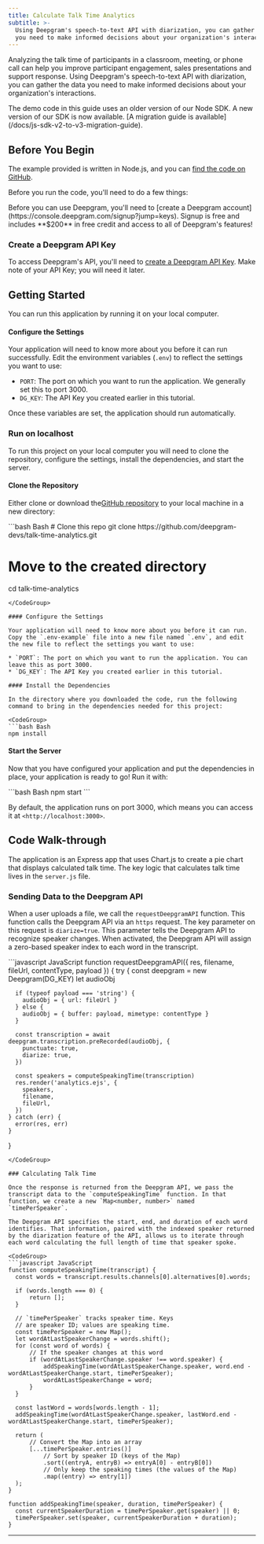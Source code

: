 ```yaml
---
title: Calculate Talk Time Analytics
subtitle: >-
  Using Deepgram's speech-to-text API with diarization, you can gather the data
  you need to make informed decisions about your organization's interactions.
---
```



Analyzing the talk time of participants in a classroom, meeting, or phone call can help you improve participant engagement, sales presentations and support response. Using Deepgram's speech-to-text API with diarization, you can gather the data you need to make informed decisions about your organization's interactions.

<Info>
  The demo code in this guide uses an older version of our Node SDK. A new version of our SDK is now available. [A migration guide is available](/docs/js-sdk-v2-to-v3-migration-guide).
</Info>

## Before You Begin

The example provided is written in Node.js, and you can [find the code on GitHub](https://github.com/deepgram-devs/talk-time-analytics).

Before you run the code, you'll need to do a few things:

<Info>
  Before you can use Deepgram, you'll need to [create a Deepgram account](https://console.deepgram.com/signup?jump=keys). Signup is free and includes **$200** in free credit and access to all of Deepgram's features!
</Info>

### Create a Deepgram API Key

To access Deepgram's API, you'll need to [create a Deepgram API Key](/documentation/getting-started/authentication/#create-an-api-key). Make note of your API Key; you will need it later.

## Getting Started

You can run this application by running it on your local computer.

#### Configure the Settings

Your application will need to know more about you before it can run successfully. Edit the environment variables (`.env`) to reflect the settings you want to use:

* `PORT`: The port on which you want to run the application. We generally set this to port 3000.
* `DG_KEY`: The API Key you created earlier in this tutorial.

Once these variables are set, the application should run automatically.

### Run on localhost

To run this project on your local computer you will need to clone the repository, configure the settings, install the dependencies, and start the server.

#### Clone the Repository

Either clone or download the[GitHub repository](https://github.com/deepgram-devs/talk-time-analytics) to your local machine in a new directory:

<CodeGroup>
  ```bash Bash
  # Clone this repo
  git clone https://github.com/deepgram-devs/talk-time-analytics.git

  # Move to the created directory
  cd talk-time-analytics
  ```
</CodeGroup>

#### Configure the Settings

Your application will need to know more about you before it can run. Copy the `.env-example` file into a new file named `.env`, and edit the new file to reflect the settings you want to use:

* `PORT`: The port on which you want to run the application. You can leave this as port 3000.
* `DG_KEY`: The API Key you created earlier in this tutorial.

#### Install the Dependencies

In the directory where you downloaded the code, run the following command to bring in the dependencies needed for this project:

<CodeGroup>
  ```bash Bash
  npm install
  ```
</CodeGroup>

#### Start the Server

Now that you have configured your application and put the dependencies in place, your application is ready to go! Run it with:

<CodeGroup>
  ```bash Bash
  npm start
  ```
</CodeGroup>

By default, the application runs on port 3000, which means you can access it at `<http://localhost:3000>`.

## Code Walk-through

The application is an Express app that uses Chart.js to create a pie chart that displays calculated talk time. The key logic that calculates talk time lives in the `server.js` file.

### Sending Data to the Deepgram API

When a user uploads a file, we call the `requestDeepgramAPI` function. This function calls the Deepgram API via an `https` request. The key parameter on this request is `diarize=true`. This parameter tells the Deepgram API to recognize speaker changes. When activated, the Deepgram API will assign a zero-based speaker index to each word in the transcript.

<CodeGroup>
  ```javascript JavaScript
  function requestDeepgramAPI({ res, filename, fileUrl, contentType, payload }) {
    try {
      const deepgram = new Deepgram(DG_KEY)
      let audioObj

      if (typeof payload === 'string') {
        audioObj = { url: fileUrl }
      } else {
        audioObj = { buffer: payload, mimetype: contentType }
      }

      const transcription = await deepgram.transcription.preRecorded(audioObj, {
        punctuate: true,
        diarize: true,
      })

      const speakers = computeSpeakingTime(transcription)
      res.render('analytics.ejs', {
        speakers,
        filename,
        fileUrl,
      })
    } catch (err) {
      error(res, err)
    }
  }
  ```
</CodeGroup>

### Calculating Talk Time

Once the response is returned from the Deepgram API, we pass the transcript data to the `computeSpeakingTime` function. In that function, we create a new `Map<number, number>` named `timePerSpeaker`.

The Deepgram API specifies the start, end, and duration of each word identifies. That information, paired with the indexed speaker returned by the diarization feature of the API, allows us to iterate through each word calculating the full length of time that speaker spoke.

<CodeGroup>
  ```javascript JavaScript
  function computeSpeakingTime(transcript) {
  	const words = transcript.results.channels[0].alternatives[0].words;

  	if (words.length === 0) {
  		return [];
  	}

  	// `timePerSpeaker` tracks speaker time. Keys
  	// are speaker ID; values are speaking time.
  	const timePerSpeaker = new Map();
  	let wordAtLastSpeakerChange = words.shift();
  	for (const word of words) {
  		// If the speaker changes at this word
  		if (wordAtLastSpeakerChange.speaker !== word.speaker) {
  			addSpeakingTime(wordAtLastSpeakerChange.speaker, word.end - wordAtLastSpeakerChange.start, timePerSpeaker);
  			wordAtLastSpeakerChange = word;
  		}
  	}

  	const lastWord = words[words.length - 1];
  	addSpeakingTime(wordAtLastSpeakerChange.speaker, lastWord.end - wordAtLastSpeakerChange.start, timePerSpeaker);

  	return (
  		// Convert the Map into an array
  		[...timePerSpeaker.entries()]
  			// Sort by speaker ID (keys of the Map)
  			.sort((entryA, entryB) => entryA[0] - entryB[0])
  			// Only keep the speaking times (the values of the Map)
  			.map((entry) => entry[1])
  	);
  }

  function addSpeakingTime(speaker, duration, timePerSpeaker) {
  	const currentSpeakerDuration = timePerSpeaker.get(speaker) || 0;
  	timePerSpeaker.set(speaker, currentSpeakerDuration + duration);
  }
  ```
</CodeGroup>

***
